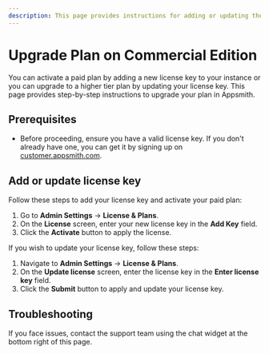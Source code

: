 ```yaml
---
description: This page provides instructions for adding or updating the license key in Appsmith.
---
```



# Upgrade Plan on Commercial Edition

You can activate a paid plan by adding a new license key to your instance or you can upgrade to a higher tier plan by updating your license key. This page provides step-by-step instructions to upgrade your plan in Appsmith.

## Prerequisites

* Before proceeding, ensure you have a valid license key. If you don't already have one, you can get it by signing up on [customer.appsmith.com](https://customer.appsmith.com).

## Add or update license key

<Tabs queryString="current-license-mode">
<TabItem label="Add license key" value="add-license-key">

Follow these steps to add your license key and activate your paid plan:

1. Go to **Admin Settings** → **License & Plans**.
2. On the **License** screen, enter your new license key in the **Add Key** field.
3. Click the **Activate** button to apply the license.

</TabItem>

<TabItem label="Update license key" value="update-license-key">

If you wish to update your license key, follow these steps:

  1. Navigate to **Admin Settings** → **License & Plans**.
  2. On the **Update license** screen, enter the license key in the **Enter license key** field.
  3. Click the **Submit** button to apply and update your license key.

</TabItem>
</Tabs>

## Troubleshooting

If you face issues, contact the support team using the chat widget at the bottom right of this page.